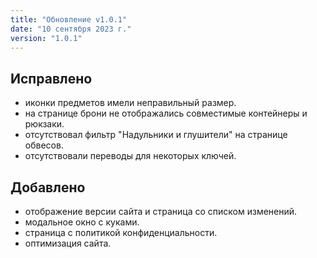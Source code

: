 ```yaml
---
title: "Обновление v1.0.1"
date: "10 сентября 2023 г."
version: "1.0.1"
---
```


## Исправлено
- иконки предметов имели неправильный размер.
- на странице брони не отображались совместимые контейнеры и рюкзаки.
- отсутствовал фильтр "Надульники и глушители" на странице обвесов.
- отсутствовали переводы для некоторых ключей.

## Добавлено
- отображение версии сайта и страница со списком изменений.
- модальное окно с куками.
- страница с политикой конфиденциальности.
- оптимизация сайта.
